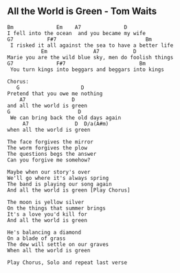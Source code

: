 
## All the World is Green - Tom Waits
```{}
Bm              Em    A7              D
I fell into the ocean  and you became my wife
G7           F#7                             Bm
 I risked it all against the sea to have a better life
           Em               A7           D
Marie you are the wild blue sky, men do foolish things
G7              F#7                        Bm
 You turn kings into beggars and beggars into kings

Chorus:
   G                    D  
Pretend that you owe me nothing      
    A7               D
and all the world is green
G                      D         
 We can bring back the old days again     
     A7               D  D/a(A#m)
when all the world is green

The face forgives the mirror
The worm forgives the plow
The questions begs the answer
Can you forgive me somehow?

Maybe when our story's over
We'll go where it's always spring
The band is playing our song again
And all the world is green [Play Chorus]

The moon is yellow silver
On the things that summer brings
It's a love you'd kill for
And all the world is green

He's balancing a diamond
On a blade of grass
The dew will settle on our graves
When all the world is green

Play Chorus, Solo and repeat last verse

```

